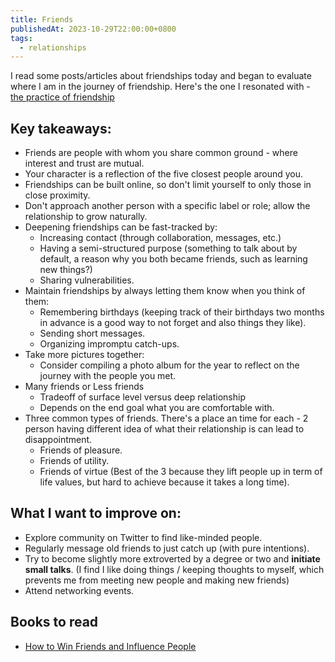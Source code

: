 ```yaml
---
title: Friends
publishedAt: 2023-10-29T22:00:00+0800
tags:
  - relationships
---
```


I read some posts/articles about friendships today and began to evaluate where I am in the journey of friendship. Here's the one I resonated with - [the practice of friendship](https://tasshin.com/blog/the-practice-of-friendship/?curius=1417)

## Key takeaways:

- Friends are people with whom you share common ground - where interest and trust are mutual.
- Your character is a reflection of the five closest people around you.
- Friendships can be built online, so don't limit yourself to only those in close proximity.
- Don't approach another person with a specific label or role; allow the relationship to grow naturally.
- Deepening friendships can be fast-tracked by:
  - Increasing contact (through collaboration, messages, etc.)
  - Having a semi-structured purpose (something to talk about by default, a reason why you both became friends, such as learning new things?)
  - Sharing vulnerabilities.
- Maintain friendships by always letting them know when you think of them:
  - Remembering birthdays (keeping track of their birthdays two months in advance is a good way to not forget and also things they like).
  - Sending short messages.
  - Organizing impromptu catch-ups.
- Take more pictures together:
  - Consider compiling a photo album for the year to reflect on the journey with the people you met.
- Many friends or Less friends
  - Tradeoff of surface level versus deep relationship
  - Depends on the end goal what you are comfortable with.
- Three common types of friends. There's a place an time for each - 2 person having different idea of what their relationship is can lead to disappointment.
  - Friends of pleasure.
  - Friends of utility.
  - Friends of virtue (Best of the 3 because they lift people up in term of life values, but hard to achieve because it takes a long time).

## What I want to improve on:

- Explore community on Twitter to find like-minded people.
- Regularly message old friends to just catch up (with pure intentions).
- Try to become slightly more extroverted by a degree or two and **initiate small talks**. (I find I like doing things / keeping thoughts to myself, which prevents me from meeting new people and making new friends)
- Attend networking events.

## Books to read

- [How to Win Friends and Influence People](https://www.goodreads.com/book/show/4865.How_to_Win_Friends_and_Influence_People)
